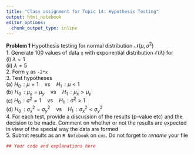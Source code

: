 ---
title: "Class assignment for Topic 14: Hypothesis Testing"
output: html_notebook
editor_options: 
  chunk_output_type: inline
---


**Problem 1** Hypothesis testing for normal distribution $\mathscr{N}(\mu,\sigma^2)$   
1. Generate $100$ values of data `x` with exponential distribution $\mathscr{E}(\lambda)$  for  
    (i) $\lambda=1$  
    (ii) $\lambda = 5$  
2. Form `y` as `-2*x`    
3. Test hypotheses  
    (a) $H_0\,: \mu = 1 \quad \textrm{vs} \quad H_1\,: \mu < 1$  
    (b) $H_0\,: \mu_x = \mu_y \quad \textrm{vs} \quad H_1\,: \mu_x > \mu_y$  
    (c) $H_0\,: \sigma^2 = 1 \quad \textrm{vs} \quad H_1\,: \sigma^2 > 1$  
    (d) $H_0\,: \sigma^2_x = \sigma_y^2 \quad \textrm{vs} \quad H_1\,: \sigma^2_x < \sigma_y^2$  
4. For each test, provide a discussion of the results (p-value etc) and the decision to be made.
   Comment on whether or not the results are expected in view of the special way the data are formed  
5. Submit results as an `R Notebook` on `cms`. Do not forget to _rename_ your file

```{r}
## Your code and explanations here
```


